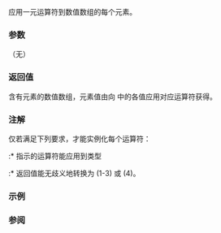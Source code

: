 {{cpp/numeric/valarray/title|operator+,-,~,!}}
{{cpp/numeric/valarray/navbar}}
{{dcl begin}}
{{dcl|num=1|
valarray&lt;T&gt; operator+() const;
}}
{{dcl|num=2|1=
valarray&lt;T&gt; operator-() const;
}}
{{dcl|num=3|1=
valarray&lt;T&gt; operator~() const;
}}
{{dcl|num=4|1=
valarray&lt;bool&gt; operator!() const;
}}
{{dcl end}}

应用一元运算符到数值数组的每个元素。

===参数===
（无）

===返回值===
含有元素的数值数组，元素值由向 {{c|*this}} 中的各值应用对应运算符获得。

{{cpp/impldef exception}}

===注解===
仅若满足下列要求，才能实例化每个运算符：
:* 指示的运算符能应用到类型 {{tt|T}}
:* 返回值能无歧义地转换为 {{tt|T}} (1-3) 或 {{c|bool}} (4)。

{{cpp/numeric/valarray/notes_ret}}

===示例===
{{example
|code=
#include &lt;iostream&gt;
#include &lt;string_view&gt;
#include &lt;valarray&gt;

template&lt;typename T&gt;
void print(std::string_view const note,
           std::valarray&lt;T&gt; const vala, // 按值传递，见上文注解
           std::string_view const term = "\n")
{
    std::cout &lt;&lt; note &lt;&lt; std::boolalpha &lt;&lt; std::showpos;
    for (T const element : vala)
        std::cout &lt;&lt; '\t' &lt;&lt; element;
    std::cout &lt;&lt; term;
}

int main()
{
    std::valarray&lt;int&gt; x{1, 2, 3, 4};
    print&lt;int&gt;("x: ", x);
    print&lt;int&gt;("+x: ", +x);
    print&lt;int&gt;("+ + x: ", + + x);
    print&lt;int&gt;("-x: ", -x);
    print&lt;int&gt;("- - x: ", - - x, "\n\n");

    std::valarray&lt;short&gt; y{0, 1, -1, 0x7fff};
    print&lt;short&gt;("y: ", y);
    print&lt;short&gt;("~y: ", ~y);
    print&lt;short&gt;("~~y: ", ~~y, "\n\n");

    std::valarray&lt;bool&gt; z{true, false};
    print&lt;bool&gt;("z: ", z);
    print&lt;bool&gt;("!z: ", !z);
    print&lt;bool&gt;("!!z: ", !!z);
}
|p=true&lt;!-- when 0B10 != sizeof(short) :--&gt;
|output=
x:      +1      +2      +3      +4
+x:     +1      +2      +3      +4
+ + x:  +1      +2      +3      +4
-x:     -1      -2      -3      -4
- - x:  +1      +2      +3      +4

y:      +0      +1      -1      +32767
~y:     -1      -2      +0      -32768
~~y:    +0      +1      -1      +32767
                     
z:      true    false
!z:     false   true
!!z:    true    false
}}

===参阅===
{{dsc begin}}
{{dsc inc|cpp/numeric/valarray/dsc operator_arith2}}
{{dsc inc|cpp/numeric/valarray/dsc operator_arith3}}
{{dsc end}}

{{langlinks|de|en|es|fr|it|ja|pt|ru}}